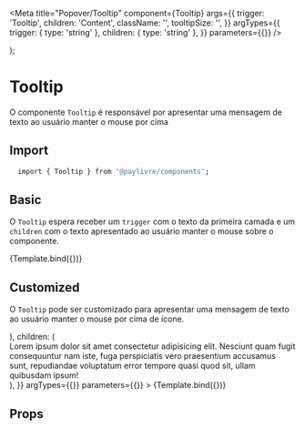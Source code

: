 

<Meta
  title="Popover/Tooltip"
  component={Tooltip}
  args={{
    trigger: 'Tooltip',
    children: 'Content',
    className: '',
    tooltipSize: '',
  }}
  argTypes={{
    trigger: { type: 'string' },
    children: { type: 'string' },
  }}
  parameters={{}}
/>

  <div
    style={{
      width: '100%',
      height: '100%',
      display: 'flex',
      alignItems: 'center',
      justifyContent: 'center',
    }}
  >
    <Tooltip {...args} />
  </div>
);

# Tooltip

O componente `Tooltip` é responsável por apresentar uma mensagem de texto ao usuário manter o mouse por cima

## Import

```sh
  import { Tooltip } from '@paylivre/components';
```

## Basic

O `Tooltip` espera receber um `trigger` com o texto da primeira camada e um `children` com o texto apresentado ao usuário manter o mouse sobre o componente.

<Canvas>
  <Story name="Default" args={{}} argTypes={{}} parameters={{}}>
    {Template.bind({})}
  </Story>
</Canvas>

## Customized

O `Tooltip` pode ser customizado para apresentar uma mensagem de texto ao usuário manter o mouse por cima de ícone.

<Canvas>
  <Story
    name="Customized"
    args={{
      trigger: (
        <span
          style={{
            width: 40,
            height: 40,
            borderRadius: '50%',
            background: '#fff',
            display: 'flex',
            alignItems: 'center',
            justifyContent: 'center',
            fontSize: 24,
            boxShadow: '2px 2px 2px 1px rgba(0, 0, 0, 0.2)',
          }}
        >
          <PlusCircle size={32} />
        </span>
      ),
      children: (
        <div
          style={{
            width: '300px',
          }}
        >
          Lorem ipsum dolor sit amet consectetur adipisicing elit. Nesciunt quam
          fugit consequuntur nam iste, fuga perspiciatis vero praesentium
          accusamus sunt, repudiandae voluptatum error tempore quasi quod sit,
          ullam quibusdam ipsum!
        </div>
      ),
    }}
    argTypes={{}}
    parameters={{}}
  >
    {Template.bind({})}
  </Story>
</Canvas>

## Props

<ArgsTable of={Tooltip} />
